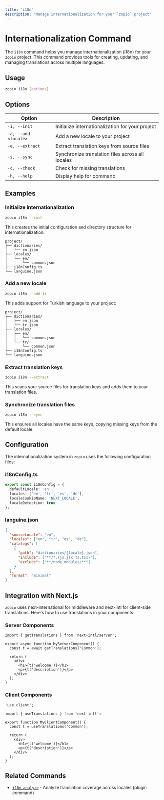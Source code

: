 ```yaml
---
title: "i18n"
description: "Manage internationalization for your `zopio` project"
---
```


# Internationalization Command

The `i18n` command helps you manage internationalization (i18n) for your `zopio` project. This command provides tools for creating, updating, and managing translations across multiple languages.

## Usage

```bash
zopio i18n [options]
```

## Options

| Option | Description |
| ------ | ----------- |
| `-i, --init` | Initialize internationalization for your project |
| `-a, --add <locale>` | Add a new locale to your project |
| `-e, --extract` | Extract translation keys from source files |
| `-s, --sync` | Synchronize translation files across all locales |
| `-c, --check` | Check for missing translations |
| `-h, --help` | Display help for command |

## Examples

### Initialize internationalization

```bash
zopio i18n --init
```

This creates the initial configuration and directory structure for internationalization:

```
project/
├── dictionaries/
│   └── en.json
├── locales/
│   └── en/
│       └── common.json
├── i18nConfig.ts
└── languine.json
```

### Add a new locale

```bash
zopio i18n --add tr
```

This adds support for Turkish language to your project:

```
project/
├── dictionaries/
│   ├── en.json
│   └── tr.json
├── locales/
│   ├── en/
│   │   └── common.json
│   └── tr/
│       └── common.json
├── i18nConfig.ts
└── languine.json
```

### Extract translation keys

```bash
zopio i18n --extract
```

This scans your source files for translation keys and adds them to your translation files.

### Synchronize translation files

```bash
zopio i18n --sync
```

This ensures all locales have the same keys, copying missing keys from the default locale.

## Configuration

The internationalization system in `zopio` uses the following configuration files:

### i18nConfig.ts

```typescript
export const i18nConfig = {
  defaultLocale: 'en',
  locales: ['en', 'tr', 'es', 'de'],
  localeCookieName: 'NEXT_LOCALE',
  localeDetection: true
};
```

### languine.json

```json
{
  "sourceLocale": "en",
  "locales": ["en", "tr", "es", "de"],
  "catalogs": [
    {
      "path": "dictionaries/{locale}.json",
      "include": ["**/*.{js,jsx,ts,tsx}"],
      "exclude": ["**/node_modules/**"]
    }
  ],
  "format": "minimal"
}
```

## Integration with Next.js

`zopio` uses next-international for middleware and next-intl for client-side translations. Here's how to use translations in your components:

### Server Components

```tsx
import { getTranslations } from 'next-intl/server';

export async function MyServerComponent() {
  const t = await getTranslations('Common');
  
  return (
    <div>
      <h1>{t('welcome')}</h1>
      <p>{t('description')}</p>
    </div>
  );
}
```

### Client Components

```tsx
'use client';

import { useTranslations } from 'next-intl';

export function MyClientComponent() {
  const t = useTranslations('Common');
  
  return (
    <div>
      <h1>{t('welcome')}</h1>
      <p>{t('description')}</p>
    </div>
  );
}
```

## Related Commands

- [`i18n-analyze`](/cli/01_commands/i18n-analyze) - Analyze translation coverage across locales (plugin command)
